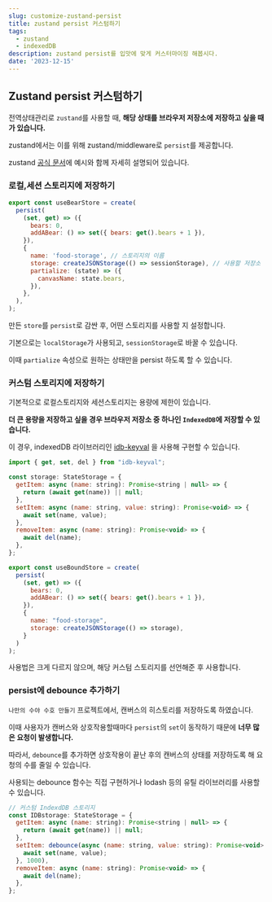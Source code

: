 ```yaml
---
slug: customize-zustand-persist
title: zustand persist 커스텀하기
tags:
  - zustand
  - indexedDB
description: zustand persist를 입맛에 맞게 커스터마이징 해봅시다.
date: '2023-12-15'
---
```


## Zustand persist 커스텀하기

전역상태관리로 `zustand`를 사용할 때, **해당 상태를 브라우저 저장소에 저장하고 싶을 때가 있습니다.**

zustand에서는 이를 위해 zustand/middleware로 `persist`를 제공합니다.

zustand [공식 문서](https://docs.pmnd.rs/zustand/integrations/persisting-store-data)에 예시와 함께 자세히 설명되어 있습니다.

### 로컬,세션 스토리지에 저장하기

```jsx title="useBearStore"
export const useBearStore = create(
  persist(
    (set, get) => ({
      bears: 0,
      addABear: () => set({ bears: get().bears + 1 }),
    }),
    {
      name: 'food-storage', // 스토리지의 이름
      storage: createJSONStorage(() => sessionStorage), // 사용할 저장소
      partialize: (state) => ({
        canvasName: state.bears,
      }),
    },
  ),
);
```

만든 `store`를 `persist`로 감싼 후, 어떤 스토리지를 사용할 지 설정합니다.

기본으로는 `localStorage`가 사용되고, `sessionStorage`로 바꿀 수 있습니다.

이때 `partialize` 속성으로 원하는 상태만을 persist 하도록 할 수 있습니다.

### 커스텀 스토리지에 저장하기

기본적으로 로컬스토리지와 세션스토리지는 용량에 제한이 있습니다.

**더 큰 용량을 저장하고 싶을 경우 브라우저 저장소 중 하나인 `IndexedDB`에 저장할 수 있습니다.**

이 경우, indexedDB 라이브러리인 [idb-keyval](https://github.com/jakearchibald/idb-keyval) 을 사용해 구현할 수 있습니다.

```jsx title="useBoundStore"
import { get, set, del } from "idb-keyval";

const storage: StateStorage = {
  getItem: async (name: string): Promise<string | null> => {
    return (await get(name)) || null;
  },
  setItem: async (name: string, value: string): Promise<void> => {
    await set(name, value);
  },
  removeItem: async (name: string): Promise<void> => {
    await del(name);
  },
};

export const useBoundStore = create(
  persist(
    (set, get) => ({
      bears: 0,
      addABear: () => set({ bears: get().bears + 1 }),
    }),
    {
      name: "food-storage",
      storage: createJSONStorage(() => storage),
    }
  )
);
```

사용법은 크게 다르지 않으며, 해당 커스텀 스토리지를 선언해준 후 사용합니다.

### persist에 debounce 추가하기

`나만의 수야 수호 만들기` 프로젝트에서, 캔버스의 히스토리를 저장하도록 하였습니다.

이때 사용자가 캔버스와 상호작용할때마다 `persist`의 `set`이 동작하기 때문에 **너무 많은 요청이 발생합니다.**

따라서, `debounce`를 추가하면 상호작용이 끝난 후의 캔버스의 상태를 저장하도록 해 요청의 수를 줄일 수 있습니다.

사용되는 debounce 함수는 직접 구현하거나 lodash 등의 유틸 라이브러리를 사용할 수 있습니다.

```jsx title="storage debounce"
// 커스텀 IndexdDB 스토리지
const IDBstorage: StateStorage = {
  getItem: async (name: string): Promise<string | null> => {
    return (await get(name)) || null;
  },
  setItem: debounce(async (name: string, value: string): Promise<void> => {
    await set(name, value);
  }, 1000),
  removeItem: async (name: string): Promise<void> => {
    await del(name);
  },
};
```
